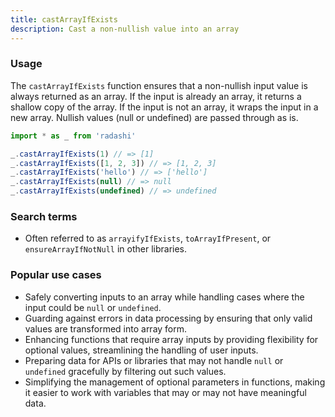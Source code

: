 ```yaml
---
title: castArrayIfExists
description: Cast a non-nullish value into an array
---
```


### Usage

The `castArrayIfExists` function ensures that a non-nullish input value is always returned as an array. If the input is already an array, it returns a shallow copy of the array. If the input is not an array, it wraps the input in a new array. Nullish values (null or undefined) are passed through as is.

```ts
import * as _ from 'radashi'

_.castArrayIfExists(1) // => [1]
_.castArrayIfExists([1, 2, 3]) // => [1, 2, 3]
_.castArrayIfExists('hello') // => ['hello']
_.castArrayIfExists(null) // => null
_.castArrayIfExists(undefined) // => undefined
```

### Search terms

- Often referred to as `arrayifyIfExists`, `toArrayIfPresent`, or `ensureArrayIfNotNull` in other libraries.

### Popular use cases

- Safely converting inputs to an array while handling cases where the input could be `null` or `undefined`.
- Guarding against errors in data processing by ensuring that only valid values are transformed into array form.
- Enhancing functions that require array inputs by providing flexibility for optional values, streamlining the handling of user inputs.
- Preparing data for APIs or libraries that may not handle `null` or `undefined` gracefully by filtering out such values.
- Simplifying the management of optional parameters in functions, making it easier to work with variables that may or may not have meaningful data.
